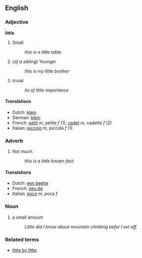 ==English==
===Adjective===
'''little'''

#Small
#:''this is a little table''
#(''of a sibling'') Younger
#:''this is my little brother''
#trivial
#:''its of little importance''
<!-- not sure about this...
====Usage note====
*'''Little''' is used with uncountable nouns only. With plural nouns, use [[few]].
-->

====Translations====
*Dutch: [[klein]]
*German: [[klein]]
*French: [[petit]] ''m'', petite ''f'' (1), [[cadet]] ''m'', cadette ''f'' (2)
*Italian: [[piccolo]] ''m'', piccola ''f'' (1)

===Adverb===

#Not much.
#:''this is a little known fact''



====Translations====
*Dutch: [[een beetje]]
*French: [[peu de]]
*Italian: [[poco]] ''m'', poca ''f''

===Noun===
#a small amount
#:''Little did I know about mountain climbing befor I set off.''


===Related terms===
*[[little by little]]